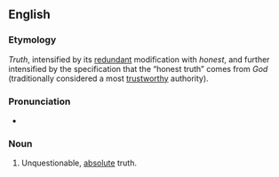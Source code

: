 ==English==

===Etymology===
''Truth'', intensified by its [[redundant]] modification with ''honest'', and further intensified by the specification that the “honest truth” comes from ''God'' (traditionally considered a most [[trustworthy]] authority).

===Pronunciation===
* {{audio|en-au-God's honest truth.ogg|Audio (AU)|lang=en}}

===Noun===
{{head|en|noun|head=[[God]][['s]] [[honest]] [[truth]]}}

# {{lb|en|idiomatic}} Unquestionable, [[absolute]] truth.
